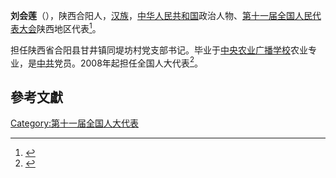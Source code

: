 '''刘会莲'''（{{bd|1965年||}}），陕西合阳人，[[汉族|汉族]]，[[中华人民共和国|中华人民共和国]]政治人物、[[第十一届全国人民代表大会|第十一届全国人民代表大会]]陕西地区代表<ref>{{cite web|author=新华网|title=第十一届全国人大代表|url=http://news.xinhuanet.com/ziliao/2008-03/03/content_7708230.htm?node=36628|publisher=新华网|accessdate=2014-01-07|archive-date=2014-01-10|archive-url=https://web.archive.org/web/20140110211415/http://news.xinhuanet.com/ziliao/2008-03/03/content_7708230.htm?node=36628|dead-url=no}}</ref>。

担任陕西省合阳县甘井镇同堤坊村党支部书记。毕业于[[中央农业广播学校|中央农业广播学校]]农业专业，是[[中共|中共]]党员。2008年起担任全国人大代表<ref>{{cite news|title=全国人大代表信息-刘会莲|url=http://210.82.31.1:8084/delegate/viewDelegate.action?dbid=112462|accessdate=2013-04-05|newspaper=全国人大网|archive-url=https://web.archive.org/web/20140527214918/http://www.npc.gov.cn/delegate/viewDelegate.action?dbid=112462|archive-date=2014-05-27|dead-url=yes}}</ref>。

==參考文獻==
{{reflist}}
[[Category:第十一届全国人大代表|Category:第十一届全国人大代表]]